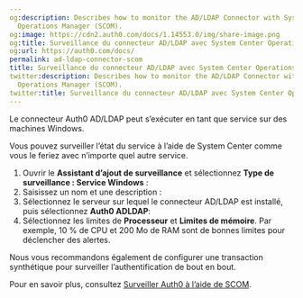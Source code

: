 ```yaml
---
og:description: Describes how to monitor the AD/LDAP Connector with System Center
  Operations Manager (SCOM).
og:image: https://cdn2.auth0.com/docs/1.14553.0/img/share-image.png
og:title: Surveillance du connecteur AD/LDAP avec System Center Operations Manager
og:url: https://auth0.com/docs/
permalink: ad-ldap-connector-scom
title: Surveillance du connecteur AD/LDAP avec System Center Operations Manager
twitter:description: Describes how to monitor the AD/LDAP Connector with System Center
  Operations Manager (SCOM).
twitter:title: Surveillance du connecteur AD/LDAP avec System Center Operations Manager
---
```


Le connecteur Auth0 AD/LDAP peut s’exécuter en tant que service sur des machines Windows.

Vous pouvez surveiller l’état du service à l’aide de System Center comme vous le feriez avec n’importe quel autre service.

1. Ouvrir le **Assistant d’ajout de surveillance** et sélectionnez **Type de surveillance : Service Windows** :
2. Saisissez un nom et une description :
3. Sélectionnez le serveur sur lequel le connecteur AD/LDAP est installé, puis sélectionnez **Auth0 ADLDAP**:
4. Sélectionnez les limites de **Processeur** et **Limites de mémoire**. Par exemple, 10 % de CPU et 200 Mo de RAM sont de bonnes limites pour déclencher des alertes.

Nous vous recommandons également de configurer une transaction synthétique pour surveiller l’authentification de bout en bout.

Pour en savoir plus, consultez [Surveiller Auth0 à l’aide de SCOM](/monitor-auth0/monitor-using-scom).